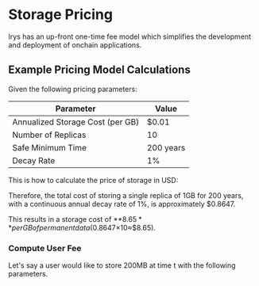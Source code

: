 
# Storage Pricing

Irys has an up-front one-time fee model which simplifies the development and deployment of onchain applications.

## Example Pricing Model Calculations

Given the following pricing parameters:

| Parameter                        | Value     |
| -------------------------------- | --------- |
| Annualized Storage Cost (per GB) | $0.01     |
| Number of Replicas               | 10        |
| Safe Minimum Time                | 200 years |
| Decay Rate                       | 1%        |

This is how to calculate the price of storage in USD:

<Formula />

Therefore, the total cost of storing a single replica of 1GB for 200 years, with a continuous annual decay rate of 1%, is approximately $0.8647.

This results in a storage cost of **$8.65** per GB of permanent data ($0.8647×10≈$8.65).

### Compute User Fee

Let's say a user would like to store 200MB at time t with the following parameters.

<UserFeeFormula />
